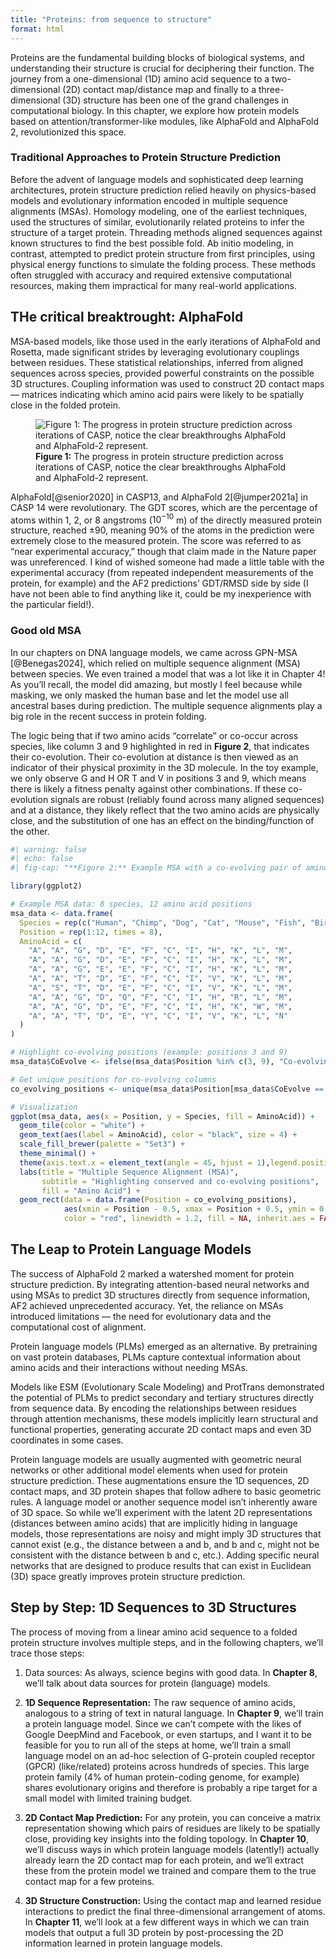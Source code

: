 ```yaml
---
title: "Proteins: from sequence to structure"
format: html
---
```


Proteins are the fundamental building blocks of biological systems, and understanding their structure is crucial for deciphering their function. The journey from a one-dimensional (1D) amino acid sequence to a two-dimensional (2D) contact map/distance map and finally to a three-dimensional (3D) structure has been one of the grand challenges in computational biology. In this chapter, we explore how protein models based on attention/transformer-like modules, like AlphaFold and AlphaFold 2, revolutionized this space.

### Traditional Approaches to Protein Structure Prediction

Before the advent of language models and sophisticated deep learning architectures, protein structure prediction relied heavily on physics-based models and evolutionary information encoded in multiple sequence alignments (MSAs). Homology modeling, one of the earliest techniques, used the structures of similar, evolutionarily related proteins to infer the structure of a target protein. Threading methods aligned sequences against known structures to find the best possible fold. Ab initio modeling, in contrast, attempted to predict protein structure from first principles, using physical energy functions to simulate the folding process. These methods often struggled with accuracy and required extensive computational resources, making them impractical for many real-world applications.

## THe critical breaktrought: AlphaFold

MSA-based models, like those used in the early iterations of AlphaFold and Rosetta, made significant strides by leveraging evolutionary couplings between residues. These statistical relationships, inferred from aligned sequences across species, provided powerful constraints on the possible 3D structures. Coupling information was used to construct 2D contact maps — matrices indicating which amino acid pairs were likely to be spatially close in the folded protein.

![**Figure 1:** The progress in protein structure prediction across iterations of CASP, notice the clear breakthroughs AlphaFold and AlphaFold-2 represent.](images/paste-24.png){fig-align="center"}


AlphaFold[@senior2020] in CASP13, and AlphaFold 2[@jumper2021a] in CASP 14 were revolutionary. The GDT scores, which are the percentage of atoms within 1, 2, or 8 angstroms ($10^{-10}$ m) of the directly measured protein structure, reached ±90, meaning 90% of the atoms in the prediction were extremely close to the measured protein. The score was referred to as "near experimental accuracy," though that claim made in the Nature paper was unreferenced. I kind of wished someone had made a little table with the experimental accuracy (from repeated independent measurements of the protein, for example) and the AF2 predictions' GDT/RMSD side by side (I have not been able to find anything like it, could be my inexperience with the particular field!).

### Good old MSA

In our chapters on DNA language models, we came across GPN-MSA [@Benegas2024], which relied on multiple sequence alignment (MSA) between species. We even trained a model that was a lot like it in Chapter 4! As you'll recall, the model did amazing, but mostly I feel because while masking, we only masked the human base and let the model use all ancestral bases during prediction. The multiple sequence alignments play a big role in the recent success in protein folding.

The logic being that if two amino acids "correlate" or co-occur across species, like column 3 and 9 highlighted in red in **Figure 2**, that indicates their co-evolution. Their co-evolution at distance is then viewed as an indicator of their physical proximity in the 3D molecule. In the toy example, we only observe G and H OR T and V in positions 3 and 9, which means there is likely a fitness penalty against other combinations. If these co-evolution signals are robust (reliably found across many aligned sequences) and at a distance, they likely reflect that the two amino acids are physically close, and the substitution of one has an effect on the binding/function of the other.

```r
#| warning: false
#| echo: false
#| fig-cap: "**Figure 2:** Example MSA with a co-evolving pair of amino acids (pos 3 and 9) highlighted in red."

library(ggplot2)

# Example MSA data: 8 species, 12 amino acid positions
msa_data <- data.frame(
  Species = rep(c("Human", "Chimp", "Dog", "Cat", "Mouse", "Fish", "Bird", "Frog"), each = 12),
  Position = rep(1:12, times = 8),
  AminoAcid = c(
    "A", "A", "G", "D", "E", "F", "C", "I", "H", "K", "L", "M",
    "A", "A", "G", "D", "E", "F", "C", "I", "H", "K", "L", "M",
    "A", "A", "G", "E", "E", "F", "C", "I", "H", "K", "L", "M",
    "A", "A", "T", "D", "E", "F", "C", "I", "V", "K", "L", "M",
    "A", "S", "T", "D", "E", "F", "C", "I", "V", "K", "L", "M",
    "A", "A", "G", "D", "Q", "F", "C", "I", "H", "R", "L", "M",
    "A", "A", "G", "D", "E", "F", "C", "I", "H", "K", "W", "M",
    "A", "A", "T", "D", "E", "Y", "C", "I", "V", "K", "L", "N"
  )
)

# Highlight co-evolving positions (example: positions 3 and 9)
msa_data$CoEvolve <- ifelse(msa_data$Position %in% c(3, 9), "Co-evolving", "Not co-evolving")

# Get unique positions for co-evolving columns
co_evolving_positions <- unique(msa_data$Position[msa_data$CoEvolve == "Co-evolving"])

# Visualization
ggplot(msa_data, aes(x = Position, y = Species, fill = AminoAcid)) +
  geom_tile(color = "white") +
  geom_text(aes(label = AminoAcid), color = "black", size = 4) +
  scale_fill_brewer(palette = "Set3") +
  theme_minimal() +
  theme(axis.text.x = element_text(angle = 45, hjust = 1),legend.position = "none") +
  labs(title = "Multiple Sequence Alignment (MSA)",
       subtitle = "Highlighting conserved and co-evolving positions",
       fill = "Amino Acid") +
  geom_rect(data = data.frame(Position = co_evolving_positions),
            aes(xmin = Position - 0.5, xmax = Position + 0.5, ymin = 0.5, ymax = length(unique(msa_data$Species)) + 0.5),
            color = "red", linewidth = 1.2, fill = NA, inherit.aes = FALSE) 

```

## The Leap to Protein Language Models

The success of AlphaFold 2 marked a watershed moment for protein structure prediction. By integrating attention-based neural networks and using MSAs to predict 3D structures directly from sequence information, AF2 achieved unprecedented accuracy. Yet, the reliance on MSAs introduced limitations — the need for evolutionary data and the computational cost of alignment.

Protein language models (PLMs) emerged as an alternative. By pretraining on vast protein databases, PLMs capture contextual information about amino acids and their interactions without needing MSAs.

Models like ESM (Evolutionary Scale Modeling) and ProtTrans demonstrated the potential of PLMs to predict secondary and tertiary structures directly from sequence data. By encoding the relationships between residues through attention mechanisms, these models implicitly learn structural and functional properties, generating accurate 2D contact maps and even 3D coordinates in some cases.

Protein language models are usually augmented with geometric neural networks or other additional model elements when used for protein structure prediction. These augmentations ensure the 1D sequences, 2D contact maps, and 3D protein shapes that follow adhere to basic geometric rules. A language model or another sequence model isn't inherently aware of 3D space. So while we'll experiment with the latent 2D representations (distances between amino acids) that are implicitly hiding in language models, those representations are noisy and might imply 3D structures that cannot exist (e.g., the distance between a and b, and b and c, might not be consistent with the distance between b and c, etc.). Adding specific neural networks that are designed to produce results that can exist in Euclidean (3D) space greatly improves protein structure prediction.

## Step by Step: 1D Sequences to 3D Structures

The process of moving from a linear amino acid sequence to a folded protein structure involves multiple steps, and in the following chapters, we'll trace those steps:

1. Data sources: As always, science begins with good data. In **Chapter 8**, we'll talk about data sources for protein (language) models.

2. **1D Sequence Representation:** The raw sequence of amino acids, analogous to a string of text in natural language. In **Chapter 9**, we'll train a protein language model. Since we can't compete with the likes of Google DeepMind and Facebook, or even startups, and I want it to be feasible for you to run all of the steps at home, we'll train a small language model on an ad-hoc selection of G-protein coupled receptor (GPCR) (like/related) proteins across hundreds of species. This large protein family (4% of human protein-coding genome, for example) shares evolutionary origins and therefore is probably a ripe target for a small model with limited training budget.

3. **2D Contact Map Prediction:** For any protein, you can conceive a matrix representation showing which pairs of residues are likely to be spatially close, providing key insights into the folding topology. In **Chapter 10**, we'll discuss ways in which protein language models (latently!) actually already learn the 2D contact map for each protein, and we'll extract these from the protein model we trained and compare them to the true contact map for a few proteins.

4. **3D Structure Construction:** Using the contact map and learned residue interactions to predict the final three-dimensional arrangement of atoms. In **Chapter 11**, we'll look at a few different ways in which we can train models that output a full 3D protein by post-processing the 2D information learned in protein language models.